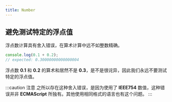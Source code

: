 ```yaml
---
title: Number
---
```



## 避免测试特定的浮点值

浮点数计算具有<TH>舍入错误</TH>，在算术计算中远不如整数精确。

```javascript
console.log(0.1 + 0.2);
// expected: 0.30000000000000004
```

浮点数 **0.1** 和 **0.2** 的算术和居然不是 **0.3**，是不是很诧异，因此我们永远不要测试特定的浮点值。

:::caution 注意
之所以存在这种舍入错误，是因为使用了 **IEEE754** 数值，这种错误并非 **ECMAScript** 所独有。其他使用相同格式的语言也有这个问题。
:::
